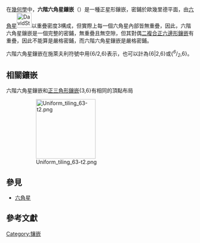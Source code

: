 {{Polyhedronbox
| name =  六階六角星鑲嵌
| imagename =  Tiling 6-2 6.png
| rotating =  Tiling 6-2 6.png
| rinfo = 平面
| Type =  [[平面鑲嵌|平面鑲嵌]]
| Coxeter_diagram =  {{CDD|node_1|6|rat|2x|node|6|node}}
| Vertice_type = (<sup>''6''</sup>/<sub>''2''</sub>)<sup>6</sup>
| Schläfli =  {6/2,6}
| Wythoff = 6 | 6/2 2
| Symmetry_group =  [6,3], (*632)
| dual =  [[二複合正六邊形鑲嵌|二複合正六邊形鑲嵌]]
| Properties = 
| dual_image =  Compound of two hexagonal tiling.png
| vfigimage = 
}}
在[[幾何學|幾何學]]中，'''六階六角星鑲嵌'''（{{lang-en|Order-6 hexagrammic tiling}}）是一種正星形鑲嵌，密鋪於歐幾里德平面，由[[六角星|六角星]][[File:DavidStar.png|40px]]以重疊密度3構成，但實際上每一個六角星內部皆無重疊，因此，六階六角星鑲嵌是一個完整的密鋪，無重疊且無空隙，但其對偶[[二複合正六邊形鑲嵌|二複合正六邊形鑲嵌]]有重疊，因此不能算是嚴格密鋪，而六階六角星鑲嵌是嚴格密鋪。

六階六角星鑲嵌在施萊夫利符號中用{6/2,6}表示，也可以計為<nowiki>{6|2,6}</nowiki>或{<sup>''6''</sup>/<sub>''2''</sub>,6}。

== 相關鑲嵌 ==
六階六角星鑲嵌和[[正三角形鑲嵌|正三角形鑲嵌]]{3,6}有相同的頂點布局
:[[File:Uniform_tiling_63-t2.png|160px]]
{{星形多面體和鑲嵌系列}}

== 參見 ==
*[[六角星|六角星]]

== 參考文獻 ==
{{reflist|list=
* [[Coxeter|Coxeter, H.S.M.]] ''[[Regular_Polytopes_(book)|Regular Polytopes]]'', (3rd edition, 1973), Dover edition, ISBN 0-486-61480-8 p. 296, Table II: Regular honeycombs
* {{cite book|author=[[Branko_Grünbaum|Grünbaum, Branko]] ;  and Shephard, G. C.| title=Tilings and Patterns| location=New York | publisher=W. H. Freeman | year=1987 | isbn=0-7167-1193-1}} (Chapter 2.1: ''Regular and uniform tilings'', p. 58-65)
* {{KlitzingPolytopes|flat.htm#2D|2D Euclidean tilings|o3o6x - hexat  - O3}}
* {{The Geometrical Foundation of Natural Structure (book)|page=35}}
* John H. Conway, Heidi Burgiel, Chaim Goodman-Strass, ''The Symmetries of Things'' 2008, ISBN 978-1-56881-220-5 [https://web.archive.org/web/20100919143320/https://akpeters.com/product.asp?ProdCode=2205]
* {{KlitzingPolytopes|flat.htm#2D|2D Euclidean tilings|x3o6o - trat - O2}}
*Tilings and Patterns, from list of 107 isohedral tilings, p.473-481
}}
[[Category:镶嵌|Category:镶嵌]]